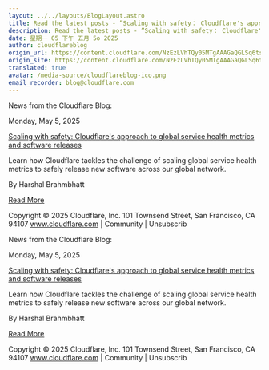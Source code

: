 ```yaml
---
layout: ../../layouts/BlogLayout.astro
title: Read the latest posts - ”Scaling with safety： Cloudflare's approach to global service health metrics and software releases”
description: Read the latest posts - ”Scaling with safety： Cloudflare's approach to global service health metrics and software releases”
date: 星期一 05 下午 五月 5o 2025
author: cloudflareblog
origin_url: https://content.cloudflare.com/NzEzLVhTQy05MTgAAAGaQGLSq6tsZyzs4D3xASUktj44lvgwI3Kfuka3MsnVpAOgge6X373wH0Dz1MEPxyThCqLduIA=
origin_site: https://content.cloudflare.com/NzEzLVhTQy05MTgAAAGaQGLSq6tsZyzs4D3xASUktj44lvgwI3Kfuka3MsnVpAOgge6X373wH0Dz1MEPxyThCqLduIA=
translated: true
avatar: /media-source/cloudflareblog-ico.png
email_recorder: blog@cloudflare.com
---
```



<Reference client:only="react" title="Read the latest posts - ”Scaling with safety： Cloudflare's approach to global service health metrics and software releases”" url="https://content.cloudflare.com/NzEzLVhTQy05MTgAAAGaQGLSq6tsZyzs4D3xASUktj44lvgwI3Kfuka3MsnVpAOgge6X373wH0Dz1MEPxyThCqLduIA=" />

<Detail client:only="react">
	News from the Cloudflare Blog:

Monday, May 5, 2025

[Scaling with safety: Cloudflare's approach to global service health metrics and software releases](https://content.cloudflare.com/NzEzLVhTQy05MTgAAAGaQGLSq6tsZyzs4D3xASUktj44lvgwI3Kfuka3MsnVpAOgge6X373wH0Dz1MEPxyThCqLduIA=)

Learn how Cloudflare tackles the challenge of scaling global service health metrics to safely release new software across our global network.

By Harshal Brahmbhatt

[Read More](https://content.cloudflare.com/NzEzLVhTQy05MTgAAAGaQGLSq6tsZyzs4D3xASUktj44lvgwI3Kfuka3MsnVpAOgge6X373wH0Dz1MEPxyThCqLduIA=)

Copyright © 2025 Cloudflare, Inc. 101 Townsend Street, San Francisco, CA 94107 www.cloudflare.com | Community | Unsubscrib
</Detail>

News from the Cloudflare Blog:

Monday, May 5, 2025

[Scaling with safety: Cloudflare's approach to global service health metrics and software releases](https://content.cloudflare.com/NzEzLVhTQy05MTgAAAGaQGLSq6tsZyzs4D3xASUktj44lvgwI3Kfuka3MsnVpAOgge6X373wH0Dz1MEPxyThCqLduIA=)

Learn how Cloudflare tackles the challenge of scaling global service health metrics to safely release new software across our global network.

By Harshal Brahmbhatt

[Read More](https://content.cloudflare.com/NzEzLVhTQy05MTgAAAGaQGLSq6tsZyzs4D3xASUktj44lvgwI3Kfuka3MsnVpAOgge6X373wH0Dz1MEPxyThCqLduIA=)

Copyright © 2025 Cloudflare, Inc. 101 Townsend Street, San Francisco, CA 94107 www.cloudflare.com | Community | Unsubscrib


